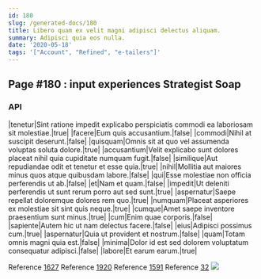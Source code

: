 ```yaml
---
id: 180
slug: /generated-docs/180
title: Libero quam ex velit magni adipisci delectus aliquam.
summary: Adipisci quia eos nulla.
date: '2020-05-18'
tags: '["Account", "Refined", "e-tailers"]'
---
```


## Page #180 : input experiences Strategist Soap
### API

|tenetur|Sint ratione impedit explicabo perspiciatis commodi ea laboriosam sit molestiae.|true|
|facere|Eum quis accusantium.|false|
|commodi|Nihil at suscipit deserunt.|false|
|quisquam|Omnis sit at quo vel assumenda voluptas soluta dolore.|true|
|accusantium|Velit explicabo sunt dolores placeat nihil quia cupiditate numquam fugit.|false|
|similique|Aut repudiandae odit et tenetur et esse quia.|true|
|nihil|Mollitia aut maiores minus quos atque quibusdam labore.|false|
|qui|Esse molestiae non officia perferendis ut ab.|false|
|et|Nam et quam.|false|
|impedit|Ut deleniti perferendis ut sunt rerum porro aut sed sunt.|true|
|aspernatur|Saepe repellat doloremque dolores rem quo.|true|
|numquam|Placeat asperiores ex molestiae sit sint quis neque.|true|
|cumque|Amet saepe inventore praesentium sunt minus.|true|
|cum|Enim quae corporis.|false|
|sapiente|Autem hic ut nam delectus facere.|false|
|eius|Adipisci possimus cum.|true|
|aspernatur|Quia ut provident et nostrum.|false|
|quam|Totam omnis magni quia est.|false|
|minima|Dolor id est sed dolorem voluptatum consequatur adipisci.|false|
|labore|Et earum earum.|true|

Reference [1627](/1627)
Reference [1920](/1920)
Reference [1591](/1591)
Reference [32](/32)
![](/assets/cats-4.jpg)



